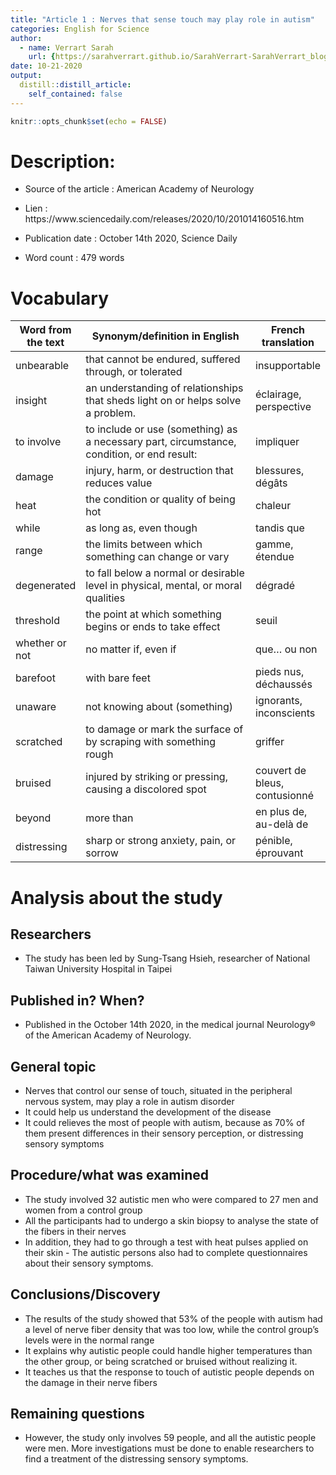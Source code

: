 ```yaml
---
title: "Article 1 : Nerves that sense touch may play role in autism"
categories: English for Science
author:
  - name: Verrart Sarah
    url: {https://sarahverrart.github.io/SarahVerrart-SarahVerrart_blog/}
date: 10-21-2020
output:
  distill::distill_article:
    self_contained: false
---
```


```r
knitr::opts_chunk$set(echo = FALSE)
```

# Description:

  - Source of the article : American Academy of Neurology
  
  - Lien : https://www.sciencedaily.com/releases/2020/10/201014160516.htm
  
  - Publication date : October 14th 2020, Science Daily
  
  - Word count : 479 words
  
  
# Vocabulary 
  
 | Word from the text | Synonym/definition in English                                                              | French translation            |
|--------------------|--------------------------------------------------------------------------------------------|-------------------------------|
| unbearable         | that cannot be endured, suffered through, or tolerated                                     | insupportable                 |
| insight            | an understanding of relationships that sheds light on or helps solve a problem.            | éclairage, perspective        |
| to involve         | to include or use (something) as a necessary part, circumstance, condition, or end result: | impliquer                     |
| damage             | injury, harm, or destruction that reduces value                                            | blessures, dégâts             |
| heat               | the condition or quality of being hot                                                      | chaleur                       |
| while              | as long as, even though                                                                    | tandis que                    |
| range              | the limits between which something can change or vary                                      | gamme, étendue                |
| degenerated        | to fall below a normal or desirable level in physical, mental, or moral qualities          | dégradé                       |
| threshold          | the point at which something begins or ends to take effect                                 | seuil                         |
| whether or not     | no matter if, even if                                                                      | que... ou non                 |
| barefoot           | with bare feet                                                                             | pieds nus, déchaussés         |
| unaware            | not knowing about (something)                                                              | ignorants, inconscients       |
| scratched          | to damage or mark the surface of by scraping with something rough                          | griffer                       |
| bruised            | injured by striking or pressing, causing a discolored spot                                 | couvert de bleus, contusionné |
| beyond             | more than                                                                                  | en plus de, au-delà de        |
| distressing        | sharp or strong anxiety, pain, or sorrow                                                   | pénible, éprouvant            |

# Analysis about the study

## Researchers
- The study has been led by Sung-Tsang Hsieh, researcher of National Taiwan University Hospital in Taipei 

## Published in? When?
- Published in the October 14th 2020, in the medical journal Neurology® of the American Academy of Neurology. 

## General topic
- Nerves that control our sense of touch, situated in the peripheral nervous system, may play a role in autism disorder
- It could help us understand the development of the disease
- It could relieves the most of people with autism, because as 70% of them present differences in their sensory perception, or distressing sensory symptoms

## Procedure/what was examined
- The study involved 32 autistic men who were compared to 27 men and women from a control group
- All the participants had to undergo a skin biopsy to analyse the state of the fibers in their nerves
- In addition, they had to go through a test with heat pulses applied on their skin - The autistic persons also had to complete questionnaires about their sensory symptoms. 

## Conclusions/Discovery
- The results of the study showed that 53% of the people with autism had a level of nerve fiber density that was too low, while the control group's levels were in the normal range 
- It explains why autistic people could handle higher temperatures than the other group, or being scratched or bruised without realizing it. 
- It teaches us that the response to touch of autistic people depends on the damage in their nerve fibers

## Remaining questions
- However, the study only involves 59 people, and all the autistic people were men. More investigations must be done to enable researchers to find a treatment of the distressing sensory symptoms.  
